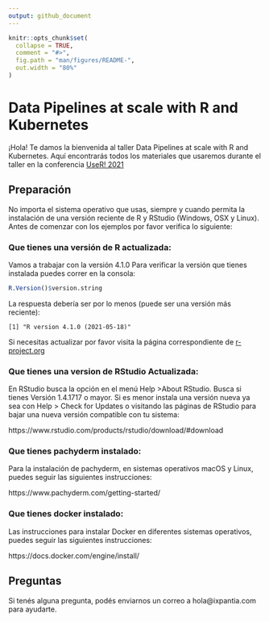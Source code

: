 ```yaml
---
output: github_document
---
```


<!-- README.md is generated from README.Rmd. Please edit that file -->

```r
knitr::opts_chunk$set(
  collapse = TRUE,
  comment = "#>",
  fig.path = "man/figures/README-",
  out.width = "80%"
)
```

# Data Pipelines at scale with R and Kubernetes

<!-- badges: start -->
<!-- badges: end -->

¡Hola! Te damos la bienvenida al taller Data Pipelines at scale 
with R and Kubernetes. Aquí encontrarás todos los materiales que usaremos
durante el taller en la conferencia [UseR! 2021](https://user2021.r-project.org/)

## Preparación 

No importa el sistema operativo que usas, siempre y cuando permita la instalación de una versión reciente de R y RStudio (Windows, OSX y Linux). Antes de comenzar con los ejemplos por favor verifica lo siguiente:

### **Que tienes una versión de R actualizada:** 
Vamos a trabajar con la versión 4.1.0 Para verificar la versión que tienes instalada puedes correr en la consola:

```r
R.Version()$version.string
```

La respuesta debería ser por lo menos (puede ser una versión más reciente):

    [1] "R version 4.1.0 (2021-05-18)"

Si necesitas actualizar por favor visita la página correspondiente de 
[r-project.org](https://cloud.r-project.org/)

### **Que tienes una version de RStudio Actualizada:**
En RStudio busca la opción en el menú Help >About RStudio. Busca si tienes Versión 1.4.1717 o mayor. Si es menor instala una versión nueva ya sea con Help > Check for Updates o visitando las páginas de RStudio para bajar una nueva versión compatible con tu sistema:

https://www.rstudio.com/products/rstudio/download/#download

### **Que tienes pachyderm instalado:**

Para la instalación de pachyderm, en sistemas operativos macOS y Linux, 
puedes seguir las siguientes instrucciones:

https://www.pachyderm.com/getting-started/


### **Que tienes docker instalado:**

Las instrucciones para instalar Docker en diferentes sistemas operativos, 
puedes seguir las siguientes instrucciones:

https://docs.docker.com/engine/install/

## Preguntas

Si tenés alguna pregunta, podés enviarnos un correo a hola@ixpantia.com para
ayudarte.


